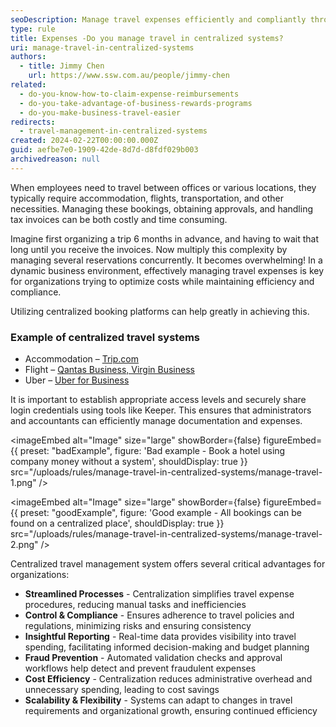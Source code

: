 ```yaml
---
seoDescription: Manage travel expenses efficiently and compliantly through centralized systems, streamlining processes, controlling costs, and ensuring scalability.
type: rule
title: Expenses -Do you manage travel in centralized systems?
uri: manage-travel-in-centralized-systems
authors:
  - title: Jimmy Chen
    url: https://www.ssw.com.au/people/jimmy-chen
related:
  - do-you-know-how-to-claim-expense-reimbursements
  - do-you-take-advantage-of-business-rewards-programs
  - do-you-make-business-travel-easier
redirects:
  - travel-management-in-centralized-systems
created: 2024-02-22T00:00:00.000Z
guid: aefbe7e0-1909-42de-8d7d-d8fdf029b003
archivedreason: null
---
```


When employees need to travel between offices or various locations, they typically require accommodation, flights, transportation, and other necessities. Managing these bookings, obtaining approvals, and handling tax invoices can be both costly and time consuming.

Imagine first organizing a trip 6 months in advance, and having to wait that long until you receive the invoices. Now multiply this complexity by managing several reservations concurrently. It becomes overwhelming!
In a dynamic business environment, effectively managing travel expenses is key for organizations trying to optimize costs while maintaining efficiency and compliance.

Utilizing centralized booking platforms can help greatly in achieving this.

### Example of centralized travel systems

- Accommodation – [Trip.com](https://www.trip.com/)
- Flight – [Qantas Business, Virgin Business](/missing-flight-invoices/)
- Uber – [Uber for Business](/do-you-make-business-travel-easier/)

It is important to establish appropriate access levels and securely share login credentials using tools like Keeper. This ensures that administrators and accountants can efficiently manage documentation and expenses.

<imageEmbed
  alt="Image"
  size="large"
  showBorder={false}
  figureEmbed={{
    preset: "badExample",
    figure: 'Bad example - Book a hotel using company money without a system',
    shouldDisplay: true
  }}
  src="/uploads/rules/manage-travel-in-centralized-systems/manage-travel-1.png"
/>

<imageEmbed
  alt="Image"
  size="large"
  showBorder={false}
  figureEmbed={{
    preset: "goodExample",
    figure: 'Good example - All bookings can be found on a centralized place',
    shouldDisplay: true
  }}
  src="/uploads/rules/manage-travel-in-centralized-systems/manage-travel-2.png"
/>

Centralized travel management system offers several critical advantages for organizations:

- **Streamlined Processes** - Centralization simplifies travel expense procedures, reducing manual tasks and inefficiencies
- **Control & Compliance** - Ensures adherence to travel policies and regulations, minimizing risks and ensuring consistency
- **Insightful Reporting** - Real-time data provides visibility into travel spending, facilitating informed decision-making and budget planning
- **Fraud Prevention** - Automated validation checks and approval workflows help detect and prevent fraudulent expenses
- **Cost Efficiency** - Centralization reduces administrative overhead and unnecessary spending, leading to cost savings
- **Scalability & Flexibility** - Systems can adapt to changes in travel requirements and organizational growth, ensuring continued efficiency